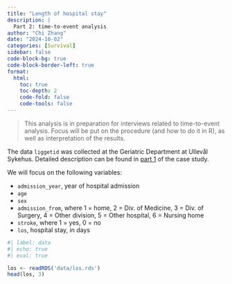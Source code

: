 ```yaml
---
title: "Length of hospital stay"
description: |
  Part 2: time-to-event analysis
author: "Chi Zhang"
date: "2024-10-02"
categories: [Survival]
sidebar: false
code-block-bg: true
code-block-border-left: true
format: 
  html:
    toc: true
    toc-depth: 2
    code-fold: false
    code-tools: false
---
```


> This analysis is in preparation for interviews related to time-to-event analysis. Focus will be put on the procedure (and how to do it in R), as well as interpretation of the results.

The data `liggetid` was collected at the Geriatric Department at Ullevål Sykehus. Detailed description can be found in [part 1](case_study_liggetid_1.qmd) of the case study. 

We will focus on the following variables: 

- `admission_year`, year of hospital admission
- `age`
- `sex`
- `admission_from`, where 1 = home, 2 = Div. of Medicine, 3 =
Div. of Surgery, 4 = Other division, 5 = Other hospital, 6 =
Nursing home
- `stroke`, where 1 = yes, 0 = no
- `los`, hospital stay, in days 


```r
#| label: data
#| echo: true
#| eval: true

los <- readRDS('data/los.rds')
head(los, 3)
```


